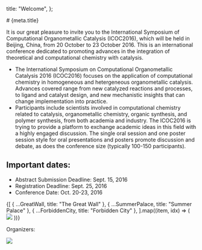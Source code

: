 
  title: "Welcome",
};

<Head>
  <title>{`${meta.title} - ICOC2016`}</title>
</Head>

<Category />
# {meta.title}

It is our great pleasure to invite you to the International Symposium of Computational Organometallic Catalysis (ICOC2016),
which will be held in Beijing, China, from 20 October to 23 October 2016. This is an international conference dedicated to
promoting advances in the integration of theoretical and computational chemistry with catalysis.

- The International Symposium on Computational Organometallic Catalysis 2016 (ICOC2016) focuses on the application of computational
  chemistry in homogeneous and hetergeneous organometallic catalysis. Advances covered range from new catalyzed reactions and processes,
  to ligand and catalyst design, and new mechanistic insights that can change implementation into practice.
- Participants include scientists involved in computational chemistry related to catalysis, organometallic chemistry, organic synthesis,
  and polymer synthesis, from both academia and industry. The ICOC2016 is trying to provide a platform to exchange academic ideas in this
  field with a highly engaged discussion. The single oral session and one poster session style for oral presentations and posters promote
  discussion and debate, as does the conference size (typically 100-150 participants).

## Important dates:

- Abstract Submission Deadline: Sept. 15, 2016
- Registration Deadline: Sept. 25, 2016
- Conference Date: Oct. 20-23, 2016

<ImageList cols={3}>
  {[
    { ...GreatWall, title: "The Great Wall" },
    { ...SummerPalace, title: "Summer Palace" },
    { ...ForbiddenCity, title: "Forbidden City" },
  ].map((item, idx) => (
    <ImageListItem key={idx}>
      <img src={item.src}></img>
      <ImageListItemBar title={item.title}></ImageListItemBar>
    </ImageListItem>
  ))}
</ImageList>

Organizers:

<Image src={BUCT}></Image>
